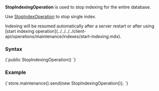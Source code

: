 
**StopIndexingOperation** is used to stop indexing for the entire database.

Use [StopIndexOperation](../../../../client-api/operations/maintenance/indexes/stop-index.mdx) to stop single index.

<Admonition type="note" title="">
Indexing will be resumed automatically after a server restart or after using [start indexing operation](../../../../client-api/operations/maintenance/indexes/start-indexing.mdx).
</Admonition>

### Syntax

<TabItem value="stop_1" label="stop_1">
<CodeBlock language="java">
{`public StopIndexingOperation()
`}
</CodeBlock>
</TabItem>

### Example

<TabItem value="stop_2" label="stop_2">
<CodeBlock language="java">
{`store.maintenance().send(new StopIndexingOperation());
`}
</CodeBlock>
</TabItem>


